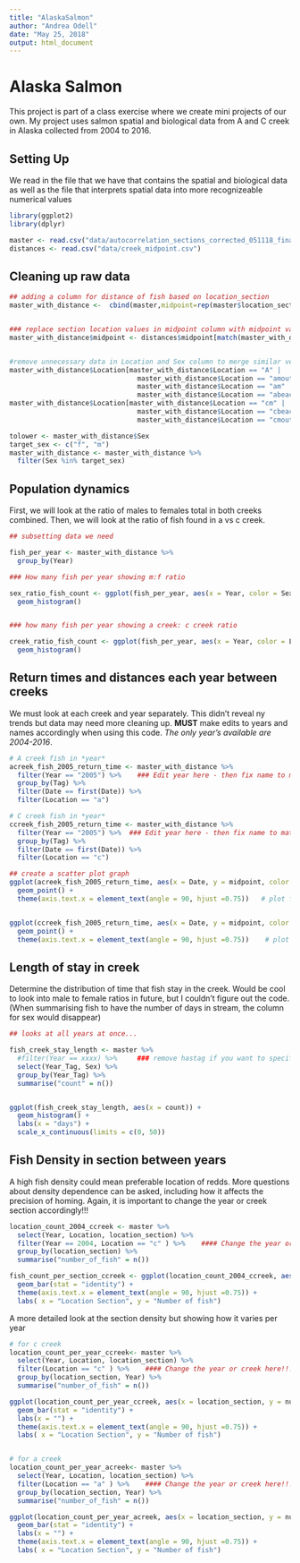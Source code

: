 ```yaml
---
title: "AlaskaSalmon"
author: "Andrea Odell"
date: "May 25, 2018"
output: html_document
---
```



# Alaska Salmon

This project is part of a class exercise where we create mini projects of our own. My project uses salmon spatial and biological data from A and C creek in Alaska collected from 2004 to 2016.


## Setting Up


We read in the file that we have that contains the spatial and biological data as well as the file that interprets spatial data into more recognizeable numerical values 


```r
library(ggplot2)
library(dplyr)
```

```r
master <- read.csv("data/autocorrelation_sections_corrected_051118_final.csv", na.strings = "NA")
distances <- read.csv("data/creek_midpoint.csv")
```



## Cleaning up raw data

```r


## adding a column for distance of fish based on location_section
master_with_distance <-  cbind(master,midpoint=rep(master$location_section))


### replace section location values in midpoint column with midpoint values.
master_with_distance$midpoint <- distances$midpoint[match(master_with_distance$midpoint, distances$section)]


#remove unnecessary data in Location and Sex column to merge similar vectors
master_with_distance$Location[master_with_distance$Location == "A" |
                                master_with_distance$Location == "amouth" |
                                master_with_distance$Location == "am" |
                                master_with_distance$Location == "abeach"] <- "a"
master_with_distance$Location[master_with_distance$Location == "cm" |
                                master_with_distance$Location == "cbeach" |
                                master_with_distance$Location == "cmouth"] <- "c"

tolower <- master_with_distance$Sex
target_sex <- c("f", "m")
master_with_distance <- master_with_distance %>% 
  filter(Sex %in% target_sex)

```


## Population dynamics

First, we will look at the ratio of males to females total in both creeks combined. Then, we will look at the ratio of fish found in a vs c creek.


```r

## subsetting data we need

fish_per_year <- master_with_distance %>% 
  group_by(Year)

### How many fish per year showing m:f ratio

sex_ratio_fish_count <- ggplot(fish_per_year, aes(x = Year, color = Sex)) +
  geom_histogram()


### how many fish per year showing a creek: c creek ratio

creek_ratio_fish_count <- ggplot(fish_per_year, aes(x = Year, color = Location)) +
  geom_histogram()


```


## Return times and distances each year between creeks

We must look at each creek and year separately. This didn't reveal ny trends but data may need more cleaning up. **MUST** make edits to years and names accordingly when using this code. *The only year's available are 2004-2016*.


```r

# A creek fish in *year* 
acreek_fish_2005_return_time <- master_with_distance %>% 
  filter(Year == "2005") %>%    ### Edit year here - then fix name to match year
  group_by(Tag) %>% 
  filter(Date == first(Date)) %>% 
  filter(Location == "a")

# C creek fish in *year*
ccreek_fish_2005_return_time <- master_with_distance %>% 
  filter(Year == "2005") %>%  ### Edit year here - then fix name to match year
  group_by(Tag) %>% 
  filter(Date == first(Date)) %>% 
  filter(Location == "c")

## create a scatter plot graph
ggplot(acreek_fish_2005_return_time, aes(x = Date, y = midpoint, color = Sex)) +
  geom_point() +
  theme(axis.text.x = element_text(angle = 90, hjust =0.75))   # plot for a creek  - edit name to match year you want


ggplot(ccreek_fish_2005_return_time, aes(x = Date, y = midpoint, color = Sex)) +
  geom_point() +
  theme(axis.text.x = element_text(angle = 90, hjust =0.75))    # plot for c creek - edit name to match year you want

```


## Length of stay in creek

Determine the distribution of time that fish stay in the creek. Would be cool to look into male to female ratios in future, but I couldn't figure out the code. (When summarising fish to have the number of days in stream, the column for sex would disappear)

```r

## looks at all years at once...

fish_creek_stay_length <- master %>% 
  #filter(Year == xxxx) %>%     ### remove hastag if you want to specify a year
  select(Year_Tag, Sex) %>% 
  group_by(Year_Tag) %>% 
  summarise("count" = n())


ggplot(fish_creek_stay_length, aes(x = count)) +
  geom_histogram() +
  labs(x = "days") +
  scale_x_continuous(limits = c(0, 50))
```

## Fish Density in section between years

A high fish density could mean preferable location of redds. More questions about density dependence can be asked, including how it affects the precision of homing. Again, it is important to change the year or creek section accordingly!!!

```r

location_count_2004_ccreek <- master %>% 
  select(Year, Location, location_section) %>% 
  filter(Year == 2004, Location == "c" ) %>%    #### Change the year or creek here!!!! Then change the name accordingly
  group_by(location_section) %>% 
  summarise("number_of_fish" = n())

fish_count_per_section_ccreek <- ggplot(location_count_2004_ccreek, aes(x = location_section, y = number_of_fish)) +
  geom_bar(stat = "identity") +
  theme(axis.text.x = element_text(angle = 90, hjust =0.75)) +
  labs( x = "Location Section", y = "Number of fish")
```

A more detailed look at the section density but showing how it varies per year

```r
# for c creek
location_count_per_year_ccreek<- master %>% 
  select(Year, Location, location_section) %>% 
  filter(Location == "c" ) %>%    #### Change the year or creek here!!!! Then change the name accordingly
  group_by(location_section, Year) %>% 
  summarise("number_of_fish" = n())

ggplot(location_count_per_year_ccreek, aes(x = location_section, y = number_of_fish, color = Year)) +
  geom_bar(stat = "identity") +
  labs(x = "") +
  theme(axis.text.x = element_text(angle = 90, hjust =0.75)) +
  labs( x = "Location Section", y = "Number of fish")


# for a creek
location_count_per_year_acreek<- master %>% 
  select(Year, Location, location_section) %>% 
  filter(Location == "a" ) %>%    #### Change the year or creek here!!!! Then change the name accordingly
  group_by(location_section, Year) %>% 
  summarise("number_of_fish" = n())

ggplot(location_count_per_year_acreek, aes(x = location_section, y = number_of_fish, color = Year)) +
  geom_bar(stat = "identity") +
  labs(x = "") +
  theme(axis.text.x = element_text(angle = 90, hjust =0.75)) +
  labs( x = "Location Section", y = "Number of fish")

```